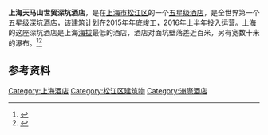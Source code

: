 {{Multiple issues|
{{Refimprove|time=2020-05-30T23:58:16+00:00}}
{{update|time=2018-11-29T03:48:13+00:00}}
{{Orphan|time=2016-12-20T11:29:35+00:00}}
}}
{{coord|31|3|38.9|N|121|8|57.4|E|display=t}}
'''上海天马山世贸深坑酒店'''，是在[[上海市|上海市]][[松江区|松江区]]的一个[[五星級酒店|五星级酒店]]，是全世界第一个五星级深坑酒店，该建筑计划在2015年年底竣工，2016年上半年投入运营。上海的这座深坑酒店是上海[[海拔|海拔]]最低的酒店，酒店对面坑壁落差近百米，另有宽数十米的瀑布。<ref>{{cite web | url=http://news.xinhuanet.com/yzyd/house/20131024/c_117860400.htm | title=全球首个五星级“深坑酒店”将在上海开建 | publisher=中国新闻网 | date=2013年10月24日 | accessdate=2013-10-24 | archive-date=2013-11-16 | archive-url=https://web.archive.org/web/20131116093534/http://news.xinhuanet.com/yzyd/house/20131024/c_117860400.htm | dead-url=no }}</ref><ref>{{cite web | url=http://news.qq.com/a/20131023/003819.htm | title=上海开建世界上首个五星级“深坑酒店” | publisher=青年报 | date=2013-10-23 | accessdate=2013-10-24 | archive-date=2018-12-11 | archive-url=https://web.archive.org/web/20181211090257/https://news.qq.com/a/20131023/003819.htm | dead-url=no }}</ref>

==参考资料==
<references/>

[[Category:上海酒店|Category:上海酒店]]
[[Category:松江区建筑物|Category:松江区建筑物]]
[[Category:洲際酒店|Category:洲際酒店]]